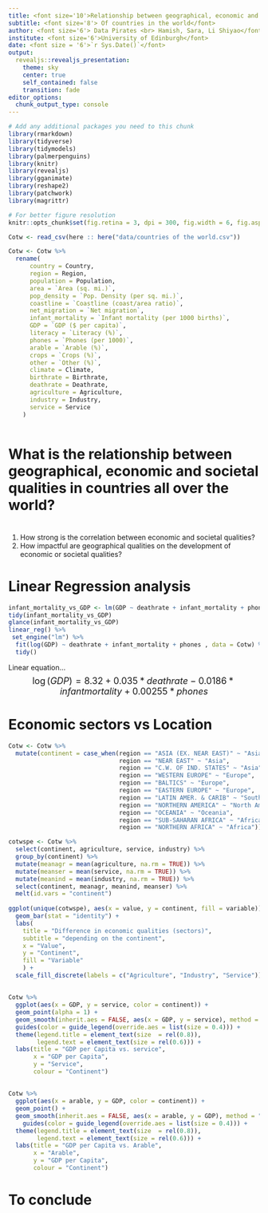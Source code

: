 ```yaml
---
title: <font size='10'>Relationship between geographical, economic and societal qualities</font>
subtitle: <font size='8'> Of countries in the world</font>
author: <font size='6'> Data Pirates <br> Hamish, Sara, Li Shiyao</font>
institute: <font size='6'>University of Edinburgh</font>
date: <font size = '6'>`r Sys.Date()`</font>
output:
  revealjs::revealjs_presentation:
    theme: sky
    center: true
    self_contained: false
    transition: fade
editor_options: 
  chunk_output_type: console
---
```


```r
# Add any additional packages you need to this chunk
library(rmarkdown)
library(tidyverse)
library(tidymodels)
library(palmerpenguins)
library(knitr)
library(revealjs)
library(gganimate)
library(reshape2)
library(patchwork)
library(magrittr)
```

```r
# For better figure resolution
knitr::opts_chunk$set(fig.retina = 3, dpi = 300, fig.width = 6, fig.asp = 0.618, out.width = "80%")
```

```r
Cotw <- read_csv(here :: here("data/countries of the world.csv"))
```

```r
Cotw <- Cotw %>%
  rename(
      country = Country,
      region = Region,
      population = Population,
      area = `Area (sq. mi.)`,
      pop_density = `Pop. Density (per sq. mi.)`,
      coastline = `Coastline (coast/area ratio)`,
      net_migration = `Net migration`,
      infant_mortality = `Infant mortality (per 1000 births)`,
      GDP = `GDP ($ per capita)`,
      literacy = `Literacy (%)`,
      phones = `Phones (per 1000)`,
      arable = `Arable (%)`,
      crops = `Crops (%)`,
      other = `Other (%)`,
      climate = Climate,
      birthrate = Birthrate,
      deathrate = Deathrate,
      agriculture = Agriculture,
      industry = Industry,
      service = Service
    ) 
  
```


# What is the relationship between geographical, economic and societal qualities in countries all over the world? 

#
1. How strong is the correlation between economic and societal qualities? 
2. How impactful are geographical qualities on the development of economic or societal qualities?


# Linear Regression analysis

```r

infant_mortality_vs_GDP <- lm(GDP ~ deathrate + infant_mortality + phones, data = Cotw) 
tidy(infant_mortality_vs_GDP)
glance(infant_mortality_vs_GDP) 
linear_reg() %>%
 set_engine("lm") %>%
  fit(log(GDP) ~ deathrate + infant_mortality + phones , data = Cotw) %>%
  tidy() 
```



Linear equation...
<font size='4'>$$\log(GDP)=8.32 + 0.035* deathrate - 0.0186* infantmortality + 0.00255*phones$$</font>



# Economic sectors vs Location

```r
Cotw <- Cotw %>%
  mutate(continent = case_when(region == "ASIA (EX. NEAR EAST)" ~ "Asia",
                               region == "NEAR EAST" ~ "Asia",
                               region == "C.W. OF IND. STATES" ~ "Asia",
                               region == "WESTERN EUROPE" ~ "Europe",
                               region == "BALTICS" ~ "Europe",
                               region == "EASTERN EUROPE" ~ "Europe", 
                               region == "LATIN AMER. & CARIB" ~ "South and Central America",
                               region == "NORTHERN AMERICA" ~ "North America",
                               region == "OCEANIA" ~ "Oceania",
                               region == "SUB-SAHARAN AFRICA" ~ "Africa",
                               region == "NORTHERN AFRICA" ~ "Africa"))
```

```r
cotwspe <- Cotw %>%
  select(continent, agriculture, service, industry) %>% 
  group_by(continent) %>%
  mutate(meanagr = mean(agriculture, na.rm = TRUE)) %>%
  mutate(meanser = mean(service, na.rm = TRUE)) %>%
  mutate(meanind = mean(industry, na.rm = TRUE)) %>%
  select(continent, meanagr, meanind, meanser) %>%
  melt(id.vars = "continent") 
  
ggplot(unique(cotwspe), aes(x = value, y = continent, fill = variable)) + 
  geom_bar(stat = "identity") +
  labs(
    title = "Difference in economic qualities (sectors)",
    subtitle = "depending on the continent",
    x = "Value",
    y = "Continent",
    fill = "Variable"
    ) +
  scale_fill_discrete(labels = c("Agriculture", "Industry", "Service"))

```

## 

```r
Cotw %>%
  ggplot(aes(x = GDP, y = service, color = continent)) +
  geom_point(alpha = 1) +
  geom_smooth(inherit.aes = FALSE, aes(x = GDP, y = service), method = "lm", se = FALSE) +
  guides(color = guide_legend(override.aes = list(size = 0.4))) + 
  theme(legend.title = element_text(size  = rel(0.8)),
        legend.text = element_text(size = rel(0.6))) +
  labs(title = "GDP per Capita vs. service",
       x = "GDP per Capita",
       y = "Service",
       colour = "Continent")
```

##

```r
Cotw %>%
  ggplot(aes(x = arable, y = GDP, color = continent)) +
  geom_point() +
  geom_smooth(inherit.aes = FALSE, aes(x = arable, y = GDP), method = "lm", se = FALSE) +
    guides(color = guide_legend(override.aes = list(size = 0.4))) + 
  theme(legend.title = element_text(size  = rel(0.8)),
        legend.text = element_text(size = rel(0.6))) +
  labs(title = "GDP per Capita vs. Arable",
       x = "Arable",
       y = "GDP per Capita",
       colour = "Continent")
```

# To conclude {data-background-image="img/world-map.gif"}

